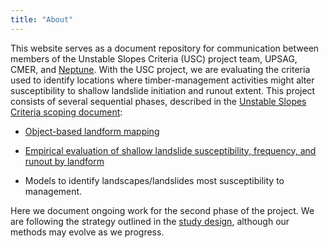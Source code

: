 ```yaml
---
title: "About"
---
```


This website serves as a document repository for communication between members of the Unstable Slopes Criteria (USC) project team, UPSAG, CMER, and [Neptune](https://www.neptuneinc.org/). With the USC project, we are evaluating the criteria used to identify locations where timber-management activities might alter susceptibility to shallow landslide initiation and runout extent. This project consists of several sequential phases, described in the [Unstable Slopes Criteria scoping document](https://dnr.wa.chariotcreative.com/files/documents/ScopingStrategy-Document-1710261704.pdf):

-   [Object-based landform mapping](https://dnr.wa.chariotcreative.com/project/unstable-slopes-criteria-object-based-landform-mapping)

-   [Empirical evaluation of shallow landslide susceptibility, frequency, and runout by landform](https://dnr.wa.chariotcreative.com/project/unstable-slopes-criteria-empirical-evaluation-of-shallow-landslide-susceptibility-frequency-and-runout-by-landform)

-   Models to identify landscapes/landslides most susceptibility to management.

Here we document ongoing work for the second phase of the project. We are following the strategy outlined in the [study design](https://dnr.wa.chariotcreative.com/files/documents/Study-Design-1710522518.pdf), although our methods may evolve as we progress.
